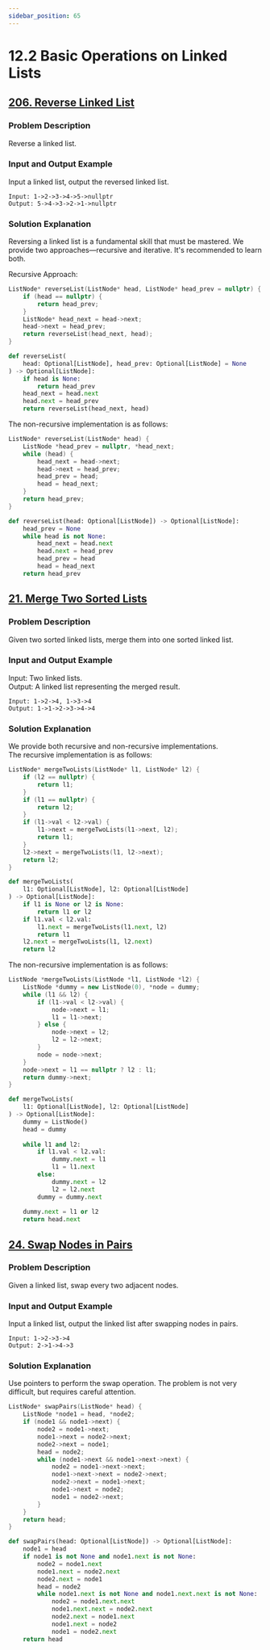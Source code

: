 ```yaml
---
sidebar_position: 65
---
```


# 12.2 Basic Operations on Linked Lists

## [206. Reverse Linked List](https://leetcode.com/problems/reverse-linked-list/)

### Problem Description

Reverse a linked list.

### Input and Output Example

Input a linked list, output the reversed linked list.

```
Input: 1->2->3->4->5->nullptr
Output: 5->4->3->2->1->nullptr
```

### Solution Explanation

Reversing a linked list is a fundamental skill that must be mastered. We provide two approaches—recursive and iterative. It's recommended to learn both.

Recursive Approach: 

<Tabs>
<TabItem value="cpp" label="C++">

```cpp
ListNode* reverseList(ListNode* head, ListNode* head_prev = nullptr) {
    if (head == nullptr) {
        return head_prev;
    }
    ListNode* head_next = head->next;
    head->next = head_prev;
    return reverseList(head_next, head);
}
```

</TabItem>
<TabItem value="py" label="Python">

```py
def reverseList(
    head: Optional[ListNode], head_prev: Optional[ListNode] = None
) -> Optional[ListNode]:
    if head is None:
        return head_prev
    head_next = head.next
    head.next = head_prev
    return reverseList(head_next, head)
```

</TabItem>

</Tabs>

The non-recursive implementation is as follows:

<Tabs>
<TabItem value="cpp" label="C++">

```cpp
ListNode* reverseList(ListNode* head) {
    ListNode *head_prev = nullptr, *head_next;
    while (head) {
        head_next = head->next;
        head->next = head_prev;
        head_prev = head;
        head = head_next;
    }
    return head_prev;
}
```

</TabItem>
<TabItem value="py" label="Python">

```py
def reverseList(head: Optional[ListNode]) -> Optional[ListNode]:
    head_prev = None
    while head is not None:
        head_next = head.next
        head.next = head_prev
        head_prev = head
        head = head_next
    return head_prev
```

</TabItem>

</Tabs>

## [21. Merge Two Sorted Lists](https://leetcode.com/problems/merge-two-sorted-lists/)

### Problem Description

Given two sorted linked lists, merge them into one sorted linked list.

### Input and Output Example

Input: Two linked lists.  
Output: A linked list representing the merged result.

```
Input: 1->2->4, 1->3->4
Output: 1->1->2->3->4->4
```

### Solution Explanation

We provide both recursive and non-recursive implementations.  
The recursive implementation is as follows:

<Tabs>
<TabItem value="cpp" label="C++">

```cpp
ListNode* mergeTwoLists(ListNode* l1, ListNode* l2) {
    if (l2 == nullptr) {
        return l1;
    }
    if (l1 == nullptr) {
        return l2;
    }
    if (l1->val < l2->val) {
        l1->next = mergeTwoLists(l1->next, l2);
        return l1;
    }
    l2->next = mergeTwoLists(l1, l2->next);
    return l2;
}
```

</TabItem>
<TabItem value="py" label="Python">

```py
def mergeTwoLists(
    l1: Optional[ListNode], l2: Optional[ListNode]
) -> Optional[ListNode]:
    if l1 is None or l2 is None:
        return l1 or l2
    if l1.val < l2.val:
        l1.next = mergeTwoLists(l1.next, l2)
        return l1
    l2.next = mergeTwoLists(l1, l2.next)
    return l2
```

</TabItem>

</Tabs>

The non-recursive implementation is as follows:

<Tabs>
<TabItem value="cpp" label="C++">

```cpp
ListNode *mergeTwoLists(ListNode *l1, ListNode *l2) {
    ListNode *dummy = new ListNode(0), *node = dummy;
    while (l1 && l2) {
        if (l1->val < l2->val) {
            node->next = l1;
            l1 = l1->next;
        } else {
            node->next = l2;
            l2 = l2->next;
        }
        node = node->next;
    }
    node->next = l1 == nullptr ? l2 : l1;
    return dummy->next;
}
```

</TabItem>
<TabItem value="py" label="Python">

```py
def mergeTwoLists(
    l1: Optional[ListNode], l2: Optional[ListNode]
) -> Optional[ListNode]:
    dummy = ListNode()
    head = dummy
    
    while l1 and l2:
        if l1.val < l2.val:
            dummy.next = l1
            l1 = l1.next
        else:
            dummy.next = l2
            l2 = l2.next
        dummy = dummy.next
    
    dummy.next = l1 or l2
    return head.next

```

</TabItem>

</Tabs>

## [24. Swap Nodes in Pairs](https://leetcode.com/problems/swap-nodes-in-pairs/)

### Problem Description

Given a linked list, swap every two adjacent nodes.

### Input and Output Example

Input a linked list, output the linked list after swapping nodes in pairs.

```
Input: 1->2->3->4
Output: 2->1->4->3
```

### Solution Explanation

Use pointers to perform the swap operation. The problem is not very difficult, but requires careful attention.

<Tabs>
<TabItem value="cpp" label="C++">

```cpp
ListNode* swapPairs(ListNode* head) {
    ListNode *node1 = head, *node2;
    if (node1 && node1->next) {
        node2 = node1->next;
        node1->next = node2->next;
        node2->next = node1;
        head = node2;
        while (node1->next && node1->next->next) {
            node2 = node1->next->next;
            node1->next->next = node2->next;
            node2->next = node1->next;
            node1->next = node2;
            node1 = node2->next;
        }
    }
    return head;
}
```

</TabItem>
<TabItem value="py" label="Python">

```py
def swapPairs(head: Optional[ListNode]) -> Optional[ListNode]:
    node1 = head
    if node1 is not None and node1.next is not None:
        node2 = node1.next
        node1.next = node2.next
        node2.next = node1
        head = node2
        while node1.next is not None and node1.next.next is not None:
            node2 = node1.next.next
            node1.next.next = node2.next
            node2.next = node1.next
            node1.next = node2
            node1 = node2.next
    return head
```

</TabItem>

</Tabs>